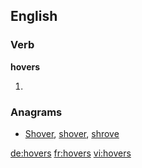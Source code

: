==English==

===Verb===
'''hovers'''

# {{third-person singular of|hover}}

===Anagrams===
* [[Shover#English|Shover]], [[shover#English|shover]], [[shrove#English|shrove]]

[[de:hovers]]
[[fr:hovers]]
[[vi:hovers]]